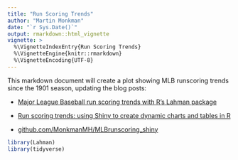 ```yaml
---
title: "Run Scoring Trends"
author: "Martin Monkman"
date: "`r Sys.Date()`"
output: rmarkdown::html_vignette
vignette: >
  %\VignetteIndexEntry{Run Scoring Trends}
  %\VignetteEngine{knitr::rmarkdown}
  %\VignetteEncoding{UTF-8}
---
```


This markdown document will create a plot showing MLB runscoring trends since the 1901 season, updating the blog posts:

* [Major League Baseball run scoring trends with R's Lahman package](http://bayesball.blogspot.ca/2013/06/major-league-baseball-run-scoring.html)

* [Run scoring trends: using Shiny to create dynamic charts and tables in R](http://bayesball.blogspot.ca/2015/01/run-scoring-trends-using-shiny-to.html)

* [github.com/MonkmanMH/MLBrunscoring_shiny](https://github.com/MonkmanMH/MLBrunscoring_shiny)


```r

library(Lahman)
library(tidyverse)

```

